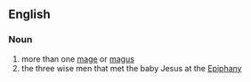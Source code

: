 ==English==
===Noun===
#more than one [[mage]] or [[magus]]
#the three wise men that met the baby Jesus at the [[Epiphany]]